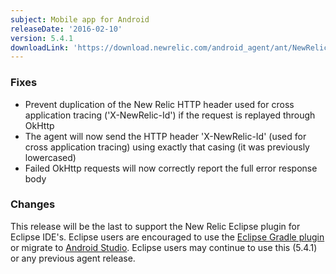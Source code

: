 ```yaml
---
subject: Mobile app for Android
releaseDate: '2016-02-10'
version: 5.4.1
downloadLink: 'https://download.newrelic.com/android_agent/ant/NewRelic_Android_Agent_5.4.1.zip'
---
```


### Fixes

* Prevent duplication of the New Relic HTTP header used for cross application tracing ('X-NewRelic-Id') if the request is replayed through OkHttp
* The agent will now send the HTTP header 'X-NewRelic-Id' (used for cross application tracing) using exactly that casing (it was previously lowercased)
* Failed OkHttp requests will now correctly report the full error response body

### Changes

This release will be the last to support the New Relic Eclipse plugin for Eclipse IDE's. Eclipse users are encouraged to use the [Eclipse Gradle plugin](/docs/mobile-monitoring/mobile-monitoring-installation/android/installing-android-apps-eclipse-gradle-plugin) or migrate to [Android Studio](https://docs.newrelic.com/docs/mobile-monitoring/mobile-monitoring-installation/android/installing-android-apps-gradle-android-studio). Eclipse users may continue to use this (5.4.1) or any previous agent release.
